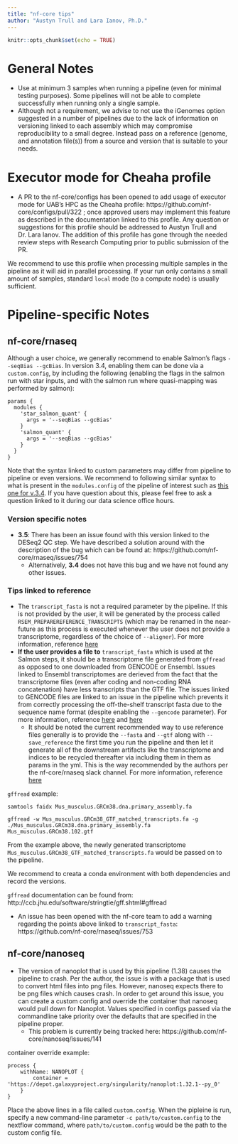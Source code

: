 ```yaml
---
title: "nf-core tips"
author: "Austyn Trull and Lara Ianov, Ph.D."
---
```


```r
knitr::opts_chunk$set(echo = TRUE)
```


# General Notes
* Use at minimum 3 samples when running a pipeline (even for minimal testing purposes). Some pipelines will not be able to complete successfully when running only a single sample.
* Although not a requirement, we advise to not use the iGenomes option suggested in a number of pipelines due to the lack of information on versioning linked to each assembly which may compromise reproducibility to a small degree. Instead pass on a reference (genome, and annotation file(s)) from a source and version that is suitable to your needs.

# Executor mode for Cheaha profile

* A PR to the nf-core/configs has been opened to add usage of executor mode for UAB's HPC as the Cheaha profile: https://github.com/nf-core/configs/pull/322 ; once approved users may implement this feature as described in the documentation linked to this profile. Any question or suggestions for this profile should be addressed to Austyn Trull and Dr. Lara Ianov. The addition of this profile has gone through the needed review steps with Research Computing prior to public submission of the PR.

We recommend to use this profile when processing multiple samples in the pipeline as it will aid in parallel processing. If your run only contains a small amount of samples, standard `local` mode (to a compute node) is usually sufficient.

# Pipeline-specific Notes
## nf-core/rnaseq

Although a user choice, we generally recommend to enable Salmon's flags `--seqBias --gcBias`. In version 3.4, enabling them can be done via a `custom.config`, by including the following (enabling the flags in the salmon run with star inputs, and with the salmon run where quasi-mapping was performed by salmon):

```
params {
  modules {
    'star_salmon_quant' {
      args = '--seqBias --gcBias'
    }
    'salmon_quant' {
      args = '--seqBias --gcBias'
    }
  }
}
```

Note that the syntax linked to custom parameters may differ from pipeline to pipeline or even versions. We recommend to following similar syntax to what is present in the `modules.config` of the pipeline of interest such as [this one for v.3.4](https://github.com/nf-core/rnaseq/blob/3.4/conf/modules.config). If you have question about this, please feel free to ask a question linked to it during our data science office hours.

### Version specific notes

* __3.5__: There has been an issue found with this version linked to the DESeq2 QC step. We have described a solution around with the description of the bug which can be found at: https://github.com/nf-core/rnaseq/issues/754
    * Alternatively, __3.4__ does not have this bug and we have not found any other issues.

### Tips linked to reference
* The `transcript_fasta` is not a required parameter by the pipeline. If this is not provided by the user, it will be generated by the process called `RSEM_PREPAREREFERENCE_TRANSCRIPTS` (which may be renamed in the near-future as this process is executed whenever the user does not provide a transcriptome, regardless of the choice of `--aligner`). For more information, reference [here](https://nfcore.slack.com/archives/CE8SSJV3N/p1641824929069500)
* __If the user provides a file to__ `transcript_fasta` which is used at the Salmon steps, it should be a transcriptome file generated from `gffread` as opposed to one downloaded from GENCODE or Ensembl. Issues linked to Ensembl transcriptomes are derieved from the fact that the transcriptome files (even after coding and non-coding RNA concatenation) have less transcripts than the GTF file. The issues linked to GENCODE files are linked to an issue in the pipeline which prevents it from correctly processing the off-the-shelf transcript fasta due to the sequence name format (despite enabling the `--gencode` parameter). For more information, reference [here](https://nfcore.slack.com/archives/CE8SSJV3N/p1642697218225700) and [here](https://nfcore.slack.com/archives/CE8SSJV3N/p1642699049230500)
    * It should be noted the current recommended way to use reference files generally is to provide the `--fasta` and `--gtf` along with `--save_reference` the first time you run the pipeline and then let it generate all of the downstream artifacts like the transcriptome and indices to be recycled thereafter via including them in them as params in the yml. This is the way recommended by the authors per the nf-core/rnaseq slack channel. For more information, reference [here](https://nfcore.slack.com/archives/CE8SSJV3N/p1642698848229000)

`gffread` example:

```
samtools faidx Mus_musculus.GRCm38.dna.primary_assembly.fa

gffread -w Mus_musculus.GRCm38_GTF_matched_transcripts.fa -g ./Mus_musculus.GRCm38.dna.primary_assembly.fa Mus_musculus.GRCm38.102.gtf
```

From the example above, the newly generated transcriptome `Mus_musculus.GRCm38_GTF_matched_transcripts.fa` would be passed on to the pipeline.

We recommend to creata a conda environment with both dependencies and record the versions.

`gffread` documentation can be found from: http://ccb.jhu.edu/software/stringtie/gff.shtml#gffread

* An issue has been opened with the nf-core team to add a warning regarding the points above linked to `transcript_fasta`: https://github.com/nf-core/rnaseq/issues/753

## nf-core/nanoseq
* The version of nanoplot that is used by this pipeline (1.38) causes the pipeline to crash. Per the author, the issue is with a package that is used to convert html files into png files. However, nanoseq expects there to be png files which causes crash. In order to get around this issue, you can create a custom config and override the container that nanoseq would pull down for Nanoplot. Values specified in configs passed via the commandline take priority over the defaults that are specified in the pipeline proper.
    * This problem is currently being tracked here: https://github.com/nf-core/nanoseq/issues/141

container override example:
```
process {
    withName: NANOPLOT {
        container = 'https://depot.galaxyproject.org/singularity/nanoplot:1.32.1--py_0'
    }
}
```
Place the above lines in a file called `custom.config`. When the pipleine is run, specify a new command-line parameter `-c path/to/custom.config` to the nextflow command, where `path/to/custom.config` would be the path to the custom config file.

